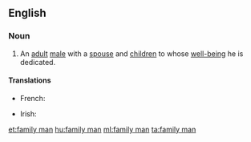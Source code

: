==English==

===Noun===
{{en-noun|family men}}

# An [[adult]] [[male]] with a [[spouse]] and [[children]] to whose [[well-being]] he is dedicated.

====Translations====
{{trans-top|adult male with a spouse and children to whose well-being he is dedicated}}
* French: {{t|fr|homme de famille}}
{{trans-mid}}
* Irish: {{t|ga|fear clainne}}
{{trans-bottom}}

[[et:family man]]
[[hu:family man]]
[[ml:family man]]
[[ta:family man]]
